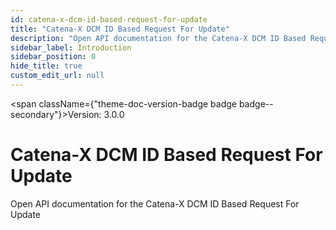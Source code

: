 ```yaml
---
id: catena-x-dcm-id-based-request-for-update
title: "Catena-X DCM ID Based Request For Update"
description: "Open API documentation for the Catena-X DCM ID Based Request For Update"
sidebar_label: Introduction
sidebar_position: 0
hide_title: true
custom_edit_url: null
---
```



<span className={"theme-doc-version-badge badge badge--secondary"}>Version: 3.0.0</span>

# Catena-X DCM ID Based Request For Update



Open API documentation for the Catena-X DCM ID Based Request For Update


      